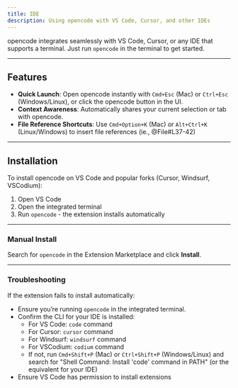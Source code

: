```yaml
---
title: IDE
description: Using opencode with VS Code, Cursor, and other IDEs
---
```


opencode integrates seamlessly with VS Code, Cursor, or any IDE that supports a terminal. Just run `opencode` in the terminal to get started.

---

## Features

- **Quick Launch**: Open opencode instantly with `Cmd+Esc` (Mac) or `Ctrl+Esc` (Windows/Linux), or click the opencode button in the UI.
- **Context Awareness**: Automatically shares your current selection or tab with opencode.
- **File Reference Shortcuts**: Use `Cmd+Option+K` (Mac) or `Alt+Ctrl+K` (Linux/Windows) to insert file references (ie., @File#L37-42)

---

## Installation

To install opencode on VS Code and popular forks (Cursor, Windsurf, VSCodium):

1. Open VS Code
2. Open the integrated terminal
3. Run `opencode` - the extension installs automatically

---

### Manual Install

Search for `opencode` in the Extension Marketplace and click **Install**.

---

### Troubleshooting

If the extension fails to install automatically:

- Ensure you’re running `opencode` in the integrated terminal.
- Confirm the CLI for your IDE is installed:
  - For VS Code: `code` command
  - For Cursor: `cursor` command
  - For Windsurf: `windsurf` command
  - For VSCodium: `codium` command
  - If not, run `Cmd+Shift+P` (Mac) or `Ctrl+Shift+P` (Windows/Linux) and search for "Shell Command: Install 'code' command in PATH" (or the equivalent for your IDE)
- Ensure VS Code has permission to install extensions
